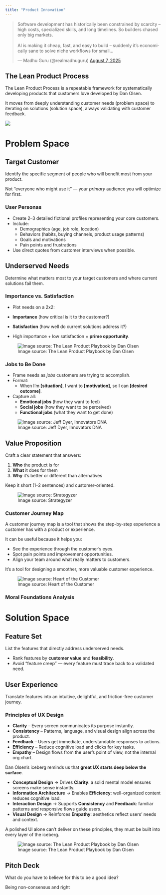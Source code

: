 ```yaml
---
title: "Product Innovation"
---
```


<div class="tweet-center">
  <blockquote class="twitter-tweet">
    <p lang="en" dir="ltr">
      Software development has historically been constrained by scarcity – high costs, 
      specialized skills, and long timelines. So builders chased only big markets.<br><br>
      AI is making it cheap, fast, and easy to build – suddenly it’s economically sane 
      to solve niche workflows for small…
    </p>
    — Madhu Guru (@realmadhuguru) 
    <a href="https://twitter.com/realmadhuguru/status/1953253968228040778?ref_src=twsrc%5Etfw">
      August 7, 2025
    </a>
  </blockquote>
</div>

<script async src="https://platform.twitter.com/widgets.js" charset="utf-8"></script>

## The Lean Product Process

The Lean Product Process is a repeatable framework for systematically developing products that customers love developed by Dan Olsen.

It moves from deeply understanding customer needs (problem space) to iterating on solutions (solution space), always validating with customer feedback.

![](images/lean-product-process.png)

# Problem Space

## Target Customer

Identify the specific segment of people who will benefit most from your product.  

Not “everyone who might use it” — your *primary* audience you will optimize for first.

### User Personas

- Create 2–3 detailed fictional profiles representing your core customers.
- Include:
  - Demographics (age, job role, location)
  - Behaviors (habits, buying channels, product usage patterns)
  - Goals and motivations
  - Pain points and frustrations
- Use direct quotes from customer interviews when possible.

## Underserved Needs

Determine what matters most to your target customers and where current solutions fail them.

### Importance vs. Satisfaction

- Plot needs on a 2x2:

- **Importance** (how critical is it to the customer?)
- **Satisfaction** (how well do current solutions address it?)
- High importance + low satisfaction = **prime opportunity**.

![Image source: The Lean Product Playbook by Dan Olsen](images/importance-satisfaction.png)

### Jobs to Be Done

- Frame needs as *jobs* customers are trying to accomplish.
- Format:  
  - When I’m **[situation]**, I want to **[motivation]**, so I can **[desired outcome]**.
- Capture all:
  - **Emotional jobs** (how they want to feel)
  - **Social jobs** (how they want to be perceived)
  - **Functional jobs** (what they want to get done)



![Image source: Jeff Dyer, Innovators DNA](images/jobs-to-be-done1.png)

## Value Proposition

Craft a clear statement that answers:

1. **Who** the product is for  
2. **What** it does for them  
3. **Why** it’s better or different than alternatives  

Keep it short (1–2 sentences) and customer-oriented.

![Image source: Strategyzer](images/value-prop.png)

### Customer Journey Map

A customer journey map is a tool that shows the step-by-step experience a customer has with a product or experience.

It can be useful because it helps you:

- See the experience through the customer’s eyes.
- Spot pain points and improvement opportunities.
- Align your team around what really matters to customers.

It’s a tool for designing a smoother, more valuable customer experience.

![Image source: Heart of the Customer](images/journey-map.png)

### Moral Foundations Analysis



# Solution Space

## Feature Set

List the features that directly address underserved needs.

- Rank features by **customer value** and **feasibility**.
- Avoid “feature creep” — every feature must trace back to a validated need.

## User Experience

Translate features into an intuitive, delightful, and friction-free customer journey.

### Principles of UX Design

- **Clarity** – Every screen communicates its purpose instantly.
- **Consistency** – Patterns, language, and visual design align across the product.
- **Feedback** – Users get immediate, understandable responses to actions.
- **Efficiency** – Reduce cognitive load and clicks for key tasks.
- **Empathy** – Design flows from the user’s point of view, not the internal org chart.

Dan Olsen’s iceberg reminds us that **great UX starts deep below the surface**.

- **Conceptual Design** → Drives **Clarity**: a solid mental model ensures screens make sense instantly.
- **Information Architecture** → Enables **Efficiency**: well-organized content reduces cognitive load.
- **Interaction Design** → Supports **Consistency** and **Feedback**: familiar patterns and responsive flows guide users.
- **Visual Design** → Reinforces **Empathy**: aesthetics reflect users’ needs and context.

A polished UI alone can’t deliver on these principles, they must be built into every layer of the iceberg.

![Image source: The Lean Product Playbook by Dan Olsen](images/ux-iceberg.png)

## Pitch Deck

What do you have to believe for this to be a good idea?

Being non-consensus and right





